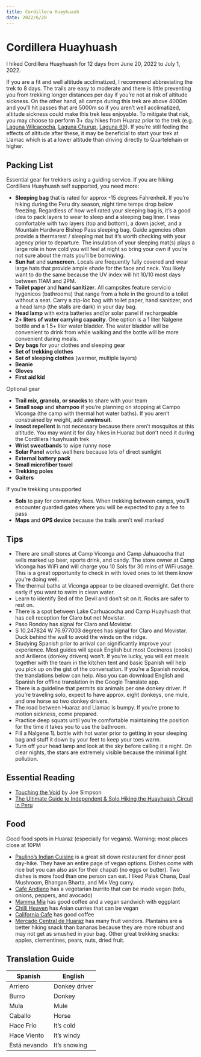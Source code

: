```yaml
---
title: Cordillera Huayhuash
date: 2022/6/20
---
```


# Cordillera Huayhuash

I hiked Cordillera Huayhuash for 12 days from June 20, 2022 to July 1, 2022.

If you are a fit and well altitude acclimatized, I recommend abbreviating the trek to 8 days. The trails are easy to moderate and there is little preventing you from trekking longer distances per day if you’re not at risk of altitude sickness. On the other hand, all camps during this trek are above 4000m and you’ll hit passes that are 5000m so if you aren’t well acclimatized, altitude sickness could make this trek less enjoyable. To mitigate that risk, you may choose to perform 3\+ day hikes from Huaraz prior to the trek (e.g. [Laguna Wilcacocha](https://www.alltrails.com/trail/peru/ancash/laguna-wilcacocha), [Laguna Churup](https://www.alltrails.com/trail/peru/ancash/laguna-churup), [Laguna 69](https://www.alltrails.com/trail/peru/ancash/sendero-laguna-69)). If you’re still feeling the effects of altitude after these, it may be beneficial to start your trek at Llamac which is at a lower altitude than driving directly to Quartelehain or higher.

## Packing List

Essential gear for trekkers using a guiding service. If you are hiking Cordillera Huayhuash self supported, you need more:

- **Sleeping bag** that is rated for approx -15 degrees Fahrenheit. If you’re hiking during the Peru dry season, night time temps drop below freezing. Regardless of how well rated your sleeping bag is, it’s a good idea to pack layers to wear to sleep and a sleeping bag liner. I was comfortable with two layers (top and bottom), a down jacket, and a Mountain Hardware Bishop Pass sleeping bag. Guide agencies often provide a thermarest / sleeping mat but it’s worth checking with your agency prior to departure. The insulation of your sleeping mat(s) plays a large role in how cold you will feel at night so bring your own if you’re not sure about the mats you’ll be borrowing.
- **Sun hat** and ​**sunscreen.**​ Locals are frequently fully covered and wear large hats that provide ample shade for the face and neck. You likely want to do the same because the UV index will hit 10/10 most days between 11AM and 2PM.
- **Toilet paper** and ​**hand sanitizer**​. All campsites feature servicio hygenicos (bathrooms) that range from a hole in the ground to a toilet without a seat. Carry a zip-loc bag with toilet paper, hand sanitizer, and a head lamp (the stalls are dark) in your day bag.
- ​**Head lamp**​ with extra batteries and/or solar panel if rechargeable
- ​**2\+ liters of water carrying capacity**​. One option is a 1 liter Nalgene bottle and a 1.5\+ liter water bladder. The water bladder will be convenient to drink from while walking and the bottle will be more convenient during meals.
- **Dry bags** for your clothes and sleeping gear
- **Set of trekking clothes**
- **Set of sleeping clothes** (warmer, multiple layers)
- **Beanie**
- **Gloves**
- **First aid kid**

Optional gear

- **Trail mix, granola, or snacks** to share with your team
- **Small soap** and **shampoo** if you’re planning on stopping at Campo Viconga (the camp with thermal hot water baths). If you aren’t constrained by weight, add a ​**swimsuit**​.
- **Insect repellent** is not necessary because there aren’t mosquitos at this altitude. You may want it for day hikes in Huaraz but don’t need it during the Cordillera Huayhuash trek
- **Wrist sweatbands** to wipe runny nose
- ​**Solar Panel**​ works well here because lots of direct sunlight
- **External battery pack**
- **Small microfiber towel**
- **Trekking poles**
- **Gaiters**

If you’re trekking unsupported

- **Sols** to pay for community fees. When trekking between camps, you’ll encounter guarded gates where you will be expected to pay a fee to pass
- **Maps** and **GPS device** because the trails aren’t well marked

## Tips

- There are small stores at Camp Viconga and Camp Jahuacocha that sells marked up beer, sports drink, and candy. The store owner at Camp Viconga has WiFi and will charge you 10 Sols for 30 mins of WiFi usage. This is a great opportunity to check in with loved ones to let them know you’re doing well.
- The thermal baths at Viconga appear to be cleaned overnight. Get there early if you want to swim in clean water.
- Learn to identify Bed of the Devil and don’t sit on it. Rocks are safer to rest on.
- There is a spot between Lake Carhuacocha and Camp Huayhuash that has cell reception for Claro but not Movistar.
- Paso Rondoy has signal for Claro and Movistar.
- S 10.247824 W 76.977003 degrees has signal for Claro and Movistar. Duck behind the wall to avoid the winds on the ridge.
- Studying Spanish prior to arrival can significantly improve your experience. Most guides will speak English but most Cocineros (cooks) and Arilleros (donkey drivers) won’t. If you’re lucky, you will eat meals together with the team in the kitchen tent and basic Spanish will help you pick up on the gist of the conversation. If you’re a Spanish novice, the translations below can help. Also you can download English and Spanish for offline translation in the Google Translate app.
- There is a guideline that permits six animals per one donkey driver. If you’re traveling solo, expect to have approx. eight donkeys, one mule, and one horse so two donkey drivers.
- The road between Huaraz and Llamac is bumpy. If you’re prone to motion sickness, come prepared.
- Practice deep squats until you’re comfortable maintaining the position for the time it takes you to use the bathroom.
- Fill a Nalgene 1L bottle with hot water prior to getting in your sleeping bag and stuff it down by your feet to keep your toes warm.
- Turn off your head lamp and look at the sky before calling it a night. On clear nights, the stars are extremely visible because the minimal light pollution.

## Essential Reading

- [Touching the Void](https://www.goodreads.com/book/show/18600.Touching_the_Void) by Joe Simpson
- [The Ultimate Guide to Independent & Solo Hiking the Huayhuash Circuit in Peru](https://brookebeyond.com/the-ultimate-guide-to-independent-solo-hiking-the-huayhuash-circuit-in-peru)

## Food

Good food spots in Huaraz (especially for vegans). Warning: most places close at 10PM

- [Paulino’s Indian Cuisine](https://goo.gl/maps/CfVTis5BvvB3WkHL8) is a great sit down restaurant for dinner post day-hike. They have an entire page of vegan options. Dishes come with rice but you can also ask for their chapati (no eggs or butter). Two dishes is more food than one person can eat. I liked Palak Chana, Daal Mushroom, Bhangan Bharta, and Mix Veg curry.
- [Cafe Andiano](https://goo.gl/maps/Yk7hXQoPUncgRnog9) has a vegetarian burrito that can be made vegan (tofu, onions, peppers, and avocado)
- [Mamma Mía](https://goo.gl/maps/zorYK7v5Qktkzh6f6) has good coffee and a vegan sandwich with eggplant
- [Chilli Heaven](https://goo.gl/maps/F4nfUbsDQqrcRjLZ7) has Asian curries that can be vegan
- [California Cafe](https://goo.gl/maps/1FF9NcjSsNCrgn1r8) has good coffee
- [Mercado Central de Huaraz](https://goo.gl/maps/QxvCu5gYHFoAvRi2A) has many fruit vendors. Plantains are a better hiking snack than bananas because they are more robust and may not get as smushed in your bag. Other great trekking snacks: apples, clementines, pears, nuts, dried fruit.

## Translation Guide

| Spanish      | English       |
| ------------ | ------------- |
| Arriero      | Donkey driver |
| Burro        | Donkey        |
| Mula         | Mule          |
| Caballo      | Horse         |
| Hace Frío    | It’s cold     |
| Hace Viento  | It’s windy    |
| Está nevando | It’s snowing  |

